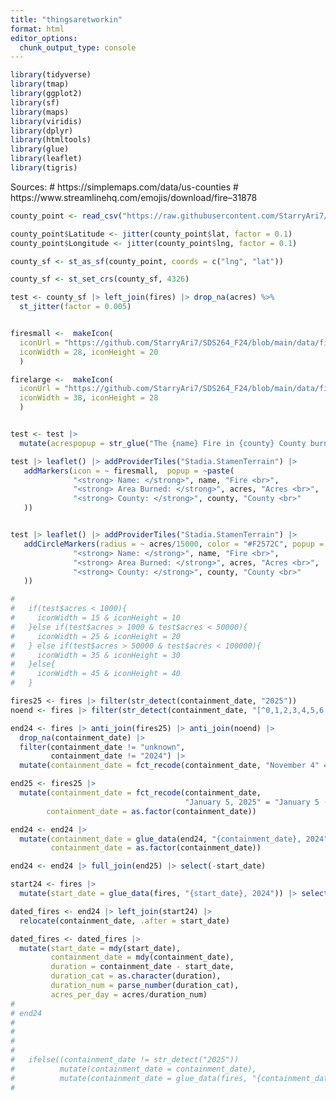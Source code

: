 ```yaml
---
title: "thingsaretworkin"
format: html
editor_options: 
  chunk_output_type: console
---
```


```r
library(tidyverse)
library(tmap)
library(ggplot2)
library(sf)
library(maps)
library(viridis)
library(dplyr)
library(htmltools)
library(glue)
library(leaflet)
library(tigris)
```

Sources:
# https://simplemaps.com/data/us-counties
# https://www.streamlinehq.com/emojis/download/fire--31878
```r
county_point <- read_csv("https://raw.githubusercontent.com/StarryAri7/SDS264_F24/refs/heads/main/data/uscounties.csv") |> rename("state" = "state_name") |> select(county,state,lat,lng)

county_point$Latitude <- jitter(county_point$lat, factor = 0.1)
county_point$Longitude <- jitter(county_point$lng, factor = 0.1)

county_sf <- st_as_sf(county_point, coords = c("lng", "lat"))

county_sf <- st_set_crs(county_sf, 4326)

test <- county_sf |> left_join(fires) |> drop_na(acres) %>% 
  st_jitter(factor = 0.005) 


firesmall <-  makeIcon(
  iconUrl = "https://github.com/StarryAri7/SDS264_F24/blob/main/data/fire.png?raw=true",
  iconWidth = 28, iconHeight = 20
  )

firelarge <-  makeIcon(
  iconUrl = "https://github.com/StarryAri7/SDS264_F24/blob/main/data/fire.png?raw=true",
  iconWidth = 38, iconHeight = 28
  )


test <- test |> 
  mutate(acrespopup = str_glue("The {name} Fire in {county} County burned {acres} Acres"))

test |> leaflet() |> addProviderTiles("Stadia.StamenTerrain") |>
   addMarkers(icon = ~ firesmall,  popup = ~paste(
              "<strong> Name: </strong>", name, "Fire <br>",
              "<strong> Area Burned: </strong>", acres, "Acres <br>",
              "<strong> County: </strong>", county, "County <br>"
   ))


test |> leaflet() |> addProviderTiles("Stadia.StamenTerrain") |>
   addCircleMarkers(radius = ~ acres/15000, color = "#F2572C", popup = ~paste(
              "<strong> Name: </strong>", name, "Fire <br>",
              "<strong> Area Burned: </strong>", acres, "Acres <br>",
              "<strong> County: </strong>", county, "County <br>"
   ))

# 
#   if(test$acres < 1000){
#     iconWidth = 15 & iconHeight = 10
#   }else if(test$acres > 1000 & test$acres < 50000){
#     iconWidth = 25 & iconHeight = 20
#   } else if(test$acres > 50000 & test$acres < 100000){
#     iconWidth = 35 & iconHeight = 30
#   }else{
#     iconWidth = 45 & iconHeight = 40
#   }    

```


```r
fires25 <- fires |> filter(str_detect(containment_date, "2025"))
noend <- fires |> filter(str_detect(containment_date, "[^0,1,2,3,4,5,6,7,8,9]$"))

end24 <- fires |> anti_join(fires25) |> anti_join(noend) |>
  drop_na(containment_date) |>
  filter(containment_date != "unknown",
         containment_date != "2024") |>
  mutate(containment_date = fct_recode(containment_date, "November 4" = "{November 4"))

end25 <- fires25 |> 
  mutate(containment_date = fct_recode(containment_date, 
                                       "January 5, 2025" = "January 5 (2025)"),
        containment_date = as.factor(containment_date))

end24 <- end24 |>
  mutate(containment_date = glue_data(end24, "{containment_date}, 2024"),
         containment_date = as.factor(containment_date))

end24 <- end24 |> full_join(end25) |> select(-start_date)

start24 <- fires |>
  mutate(start_date = glue_data(fires, "{start_date}, 2024")) |> select(-containment_date)

dated_fires <- end24 |> left_join(start24) |> 
  relocate(containment_date, .after = start_date)

dated_fires <- dated_fires |>
  mutate(start_date = mdy(start_date),
         containment_date = mdy(containment_date),
         duration = containment_date - start_date,
         duration_cat = as.character(duration),
         duration_num = parse_number(duration_cat),
         acres_per_day = acres/duration_num) 
# 
# end24
# 
# 
# 
# 
#   ifelse((containment_date != str_detect("2025")) 
#          mutate(containment_date = containment_date),
#          mutate(containment_date = glue_data(fires, "{containment_date}, 2024")))
#          
```



